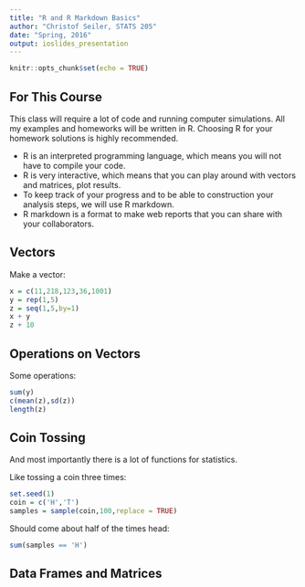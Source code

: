 ```yaml
---
title: "R and R Markdown Basics"
author: "Christof Seiler, STATS 205"
date: "Spring, 2016"
output: ioslides_presentation
---
```


```r
knitr::opts_chunk$set(echo = TRUE)
```

## For This Course

This class will require a lot of code and running computer simulations. 
All my examples and homeworks will be written in R. Choosing R for your homework solutions is highly recommended.

- R is an interpreted programming language, which means you will not have to compile your code. 
- R is very interactive, which means that you can play around with vectors and matrices, plot results.
- To keep track of your progress and to be able to construction your analysis steps, we will use R markdown. 
- R markdown is a format to make web reports that you can share with your collaborators.

## Vectors

Make a vector:

```r
x = c(11,218,123,36,1001)
y = rep(1,5)
z = seq(1,5,by=1)
x + y
z + 10
```

## Operations on Vectors

Some operations:

```r
sum(y)
c(mean(z),sd(z))
length(z)
```

## Coin Tossing

And most importantly there is a lot of functions for statistics. 

Like tossing a coin three times:

```r
set.seed(1)
coin = c('H','T')
samples = sample(coin,100,replace = TRUE)
```

Should come about half of the times head:

```r
sum(samples == 'H')
```

## Data Frames and Matrices


